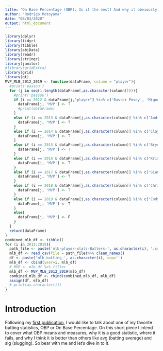 ```yaml
---
title: "On Base Percentage (OBP): Is it the best? And why it obviously is?"
author: "Rodrigo Motoyama"
date: "08/03/2020"
output: html_document
---
```


```r
library(dplyr)
library(tidyr)
library(tibble)
library(abjData)
library(readr)
library(stringr)
library(janitor)
#library(gridExtra)
library(grid)
library(gt)
MVP_MLB_2012_2019 <- function(dataFrame, column = "player"){
  #print('passou')
  for (j in seq(1:length(dataFrame[,as.character(column)]))){
    #print('passou')
    if (i == 2012 & dataFrame[j,"player"] %in% c('Buster Posey', 'Miguel Cabrera')){
      dataFrame[j, 'MVP'] <- T
      #print(dataFrame)
    }
    else if (i == 2013 & dataFrame[j,as.character(column)] %in% c('Andrew McCutchen', 'Miguel Cabrera')){
      dataFrame[j, 'MVP'] <- T
    }
    else if (i == 2014 & dataFrame[j,as.character(column)] %in% c('Clayton Kershaw', 'Mike Trout')){
      dataFrame[j, 'MVP'] <- T
    }
    else if (i == 2015 & dataFrame[j,as.character(column)] %in% c('Bryce Harper', 'Josh Donaldson')){
      dataFrame[j, 'MVP'] <- T
    }
    else if (i == 2016 & dataFrame[j,as.character(column)] %in% c('Kris Bryant', 'Mike Trout')){
      dataFrame[j, 'MVP'] <- T
    }
    else if (i == 2017 & dataFrame[j,as.character(column)] %in% c('Giancarlo Stanton', 'Jose Altuve')){
      dataFrame[j, 'MVP'] <- T
    }
    else if (i == 2018 & dataFrame[j,as.character(column)] %in% c('Christian Yelich', 'Mookie Betts')){
      dataFrame[j, 'MVP'] <- T
    }
    else if (i == 2019 & dataFrame[j,as.character(column)] %in% c('Cody Bellinger', 'Mike Trout')){
      dataFrame[j, 'MVP'] <- T
    }
    else{
      dataFrame[j, 'MVP'] <- F
    }  
  }
  return(dataFrame)
}
combined_mlb_df <- tibble()
for (i in 2012:2019){
  path_file <- paste('mlb-player-stats-Batters-', as.character(i), '.csv', sep='')
  mlb_df <- read_csv(file = path_file)%>% clean_names()
  df <- paste('mlb_batting_', as.character(i), sep='')
  mlb_df <- cbind(year=i, mlb_df)
  # MVP <- mlb_df %>% filter
  mlb_df <- MVP_MLB_2012_2019(mlb_df)
  combined_mlb_df <- rbind(combined_mlb_df, mlb_df)
  assign(df, mlb_df)
  # print(as.character(i))
}
```

# Introduction
Following my [first publication](https://medium.com/@rodrigo.motoyama/batting-average-should-we-cancel-it-ade0b2c48379), I would like to talk about one of my favorite batting statistics, OBP or On Base Percentage. On this short piece I intend to cover what OBP means and measures, why it is a good statistic, where it fails, and why I think it is better than others like avg (batting average) and slg (slugging). So bear with me and let's dive in to it.














